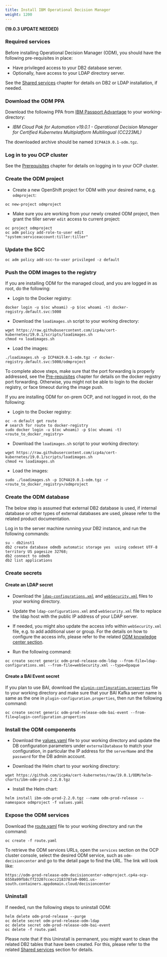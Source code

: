 ```yaml
---
title: Install IBM Operational Decision Manager
weight: 1200
---
```


**(19.0.3 UPDATE NEEDED)**

### Required services
Before installing Operational Decision Manager (ODM), you should have the following pre-requisites in place:

- Have privileged access to your DB2 database server. 
- Optionally, have access to your LDAP directory server.

See the [Shared services](/content/automation/shared-services) chapter for details on DB2 or LDAP installation, if needed.

### Download the ODM PPA 
Download the following PPA from [IBM Passport Advantage](https://www.ibm.com/software/passportadvantage) to your working-directory:

- *IBM Cloud Pak for Automation v19.0.1 - Operational Decision Manager for Certified Kubernetes Multiplatform Multilingual (CC223ML)*

The downloaded archive should be named `ICP4A19.0.1-odm.tgz`.

### Log in to you OCP cluster
See the [Prerequisites](/content/automation/pre-requisites) chapter for details on logging in to your OCP cluster.

### Create the ODM project
- Create a new OpenShift project for ODM with your desired name, e.g. `odmproject`:
```
oc new-project odmproject
```
- Make sure you are working from your newly created ODM project, then grant the tiller server `edit` access to current project:
```
oc project odmproject
oc adm policy add-role-to-user edit "system:serviceaccount:tiller:tiller"
```

### Update the SCC
```
oc adm policy add-scc-to-user privileged -z default
```

### Push the ODM images to the registry
If you are installing ODM for the managed cloud, and you are logged in as root, do the following:
- Login to the Docker registry:
```
docker login -u $(oc whoami) -p $(oc whoami -t) docker-registry.default.svc:5000
```
- Download the `loadimages.sh` script to your working directory:
```
wget https://raw.githubusercontent.com/icp4a/cert-kubernetes/19.0.1/scripts/loadimages.sh
chmod +x loadimages.sh
```
- Load the images:
```
./loadimages.sh -p ICP4A19.0.1-odm.tgz -r docker-registry.default.svc:5000/odmproject
```
To complete above steps, make sure that the port forwarding is properly addressed, see the [Pre-requisites](/content/automation/pre-requisites) chapter for details on the docker registry port forwarding. Otherwise, you might not be able to login to the docker registry, or face timeout during the image push.

If you are installing ODM for on-prem OCP, and not logged in root, do the following:
- Login to the Docker registry:
```
oc -n default get route
# search for route to docker-registry
sudo docker login -u $(oc whoami) -p $(oc whoami -t) <route_to_docker_registry>
```
- Download the `loadimages.sh` script to your working directory:
```
wget https://raw.githubusercontent.com/icp4a/cert-kubernetes/19.0.1/scripts/loadimages.sh
chmod +x loadimages.sh
```
- Load the images:
```
sudo ./loadimages.sh -p ICP4A19.0.1-odm.tgz -r <route_to_docker_registry>/odmproject
```

### Create the ODM database
The below step is assumed that external DB2 database is used, if internal database or other types of external databases are used, please refer to the related product documentation.

Log in to the server machine running your DB2 instance, and run the following commands:
```
su - db2inst1
db2 create database odmdb automatic storage yes  using codeset UTF-8 territory US pagesize 32768;
db2 connect to odmdb
db2 list applications
```

### Create secrets

#### Create an LDAP secret
- Download the [`ldap-configurations.xml`](/assets/automation/odm/ldap-configurations.xml) and [`webSecurity.xml`](/assets/automation/odm/webSecurity.xml) files to your working directory.

- Update the `ldap-configurations.xml` and `webSecurity.xml` file to replace the ldap host with the public IP address of your LDAP server.

- If needed, you might also update the access info within `webSecurity.xml` file, e.g. to add additional user or group. For the details on how to configure the access info, please refer to the related [ODM knowledge center section](https://www.ibm.com/support/knowledgecenter/en/SSYHZ8_19.0.x/com.ibm.dba.install/k8s_topics/tsk_config_user_access.html).

- Run the following command:
```
oc create secret generic odm-prod-release-odm-ldap --from-file=ldap-configurations.xml --from-file=webSecurity.xml --type=Opaque
```

#### Create a BAI Event secret
If you plan to use BAI, download the [`plugin-configuration.properties`](/assets/automation/odm/plugin-configuration.properties) file to your working directory and make sure that your BAI Kafka server name is same as the one in `plugin-configuration.properties`, then run the following command:
```
oc create secret generic odm-prod-release-odm-bai-event --from-file=plugin-configuration.properties
```

### Install the ODM components
- Download the [values.yaml](/assets/automation/odm/values.yaml) file to your working directory and update the DB configuration parameters under `externalDatabase` to match your configuration, in particular the IP address for the `serverName` and the `password` for the DB admin account.

- Download the Helm chart to your working directory:
```
wget https://github.com/icp4a/cert-kubernetes/raw/19.0.1/ODM/helm-charts/ibm-odm-prod-2.2.0.tgz
```

- Install the Helm chart:
```
helm install ibm-odm-prod-2.2.0.tgz --name odm-prod-release --namespace odmproject -f values.yaml
```

### Expose the ODM services
Download the [route.yaml](/assets/automation/odm/route.yaml) file to your working directory and run the command:
```
oc create -f route.yaml
```

To retrieve the ODM services URLs, open the `services` section on the OCP cluster console, select the desired ODM service, such as `odm-decisioncenter` and go to the detail page to find the URL. The link will look like:
```
https://odm-prod-release-odm-decisioncenter-odmproject.cp4a-ocp-6550a99fb8cff23207ccecc2183787a9-0001.us-south.containers.appdomain.cloud/decisioncenter
```

### Uninstall
If needed, run the following steps to uninstall ODM:
```
helm delete odm-prod-release --purge
oc delete secret odm-prod-release-odm-ldap
oc delete secret odm-prod-release-odm-bai-event
oc delete -f route.yaml
```

Please note that if this Uninstall is permanent, you might want to clean the related DB2 tables that have been created. For this, please refer to the related [Shared services](./shared-services.md) section for details.
